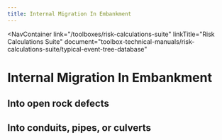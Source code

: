 ```yaml
---
title: Internal Migration In Embankment
---
```



<NavContainer
  link="/toolboxes/risk-calculations-suite"
  linkTitle="Risk Calculations Suite"
  document="toolbox-technical-manuals/risk-calculations-suite/typical-event-tree-database"
></NavContainer>

# Internal Migration In Embankment

## Into open rock defects

<FigureNoRef 
    src="/figures/toolbox-technical-manuals/risk-calculations-suite/typical-event-tree-database/v1.0/Internal-Migration-1.png" 
    alt="Internal Migration In Embankment event tree" />

## Into conduits, pipes, or culverts

<FigureNoRef 
    src="/figures/toolbox-technical-manuals/risk-calculations-suite/typical-event-tree-database/v1.0/Internal-Migration-2.png" 
    alt="Internal Migration In Embankment event tree" />
